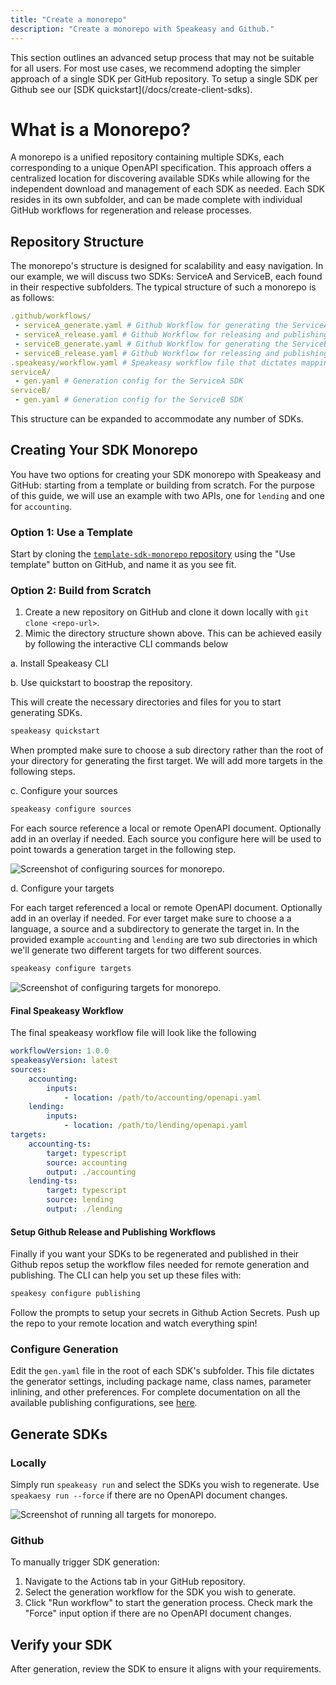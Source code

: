 ```yaml
---
title: "Create a monorepo"
description: "Create a monorepo with Speakeasy and Github."
---
```




<Callout title="Warning" type="warning">
This section outlines an advanced setup process that may not be suitable for all users. For most use cases, we recommend adopting the simpler approach of a single SDK per GitHub repository. To setup a single SDK per Github see our [SDK quickstart](/docs/create-client-sdks).
</Callout>

# What is a Monorepo?

A monorepo is a unified repository containing multiple SDKs, each corresponding to a unique OpenAPI specification. This approach offers a centralized location for discovering available SDKs while allowing for the independent download and management of each SDK as needed. Each SDK resides in its own subfolder, and can be made complete with individual GitHub workflows for regeneration and release processes.


## Repository Structure

The monorepo's structure is designed for scalability and easy navigation. In our example, we will discuss two SDKs: ServiceA and ServiceB, each found in their respective subfolders. The typical structure of such a monorepo is as follows:

```yaml
.github/workflows/
 - serviceA_generate.yaml # Github Workflow for generating the ServiceA SDK, generated by speakeasy cli
 - serviceA_release.yaml # Github Workflow for releasing and publishing the ServiceA SDK, generated by speakeasy cli
 - serviceB_generate.yaml # Github Workflow for generating the ServiceB SDK, generated by speakeasy cli
 - serviceB_release.yaml # Github Workflow for releasing and publishing the ServiceB SDK, generated by speakeasy cli
.speakeasy/workflow.yaml # Speakeasy workflow file that dictates mapping of sources (eg: openapi docs) and targets (eg: language sdks) to generate
serviceA/
 - gen.yaml # Generation config for the ServiceA SDK
serviceB/
 - gen.yaml # Generation config for the ServiceB SDK
 ```
 This structure can be expanded to accommodate any number of SDKs.

## Creating Your SDK Monorepo

You have two options for creating your SDK monorepo with Speakeasy and GitHub: starting from a template or building from scratch. For the purpose of this guide, we will use an example with two APIs, one for `lending` and one for `accounting`.

### Option 1: Use a Template
Start by cloning the [`template-sdk-monorepo` repository](https://github.com/speakeasy-sdks/template-sdk-monorepo?tab=readme-ov-file) using the "Use template" button on GitHub, and name it as you see fit.

### Option 2: Build from Scratch
1. Create a new repository on GitHub and clone it down locally with `git clone <repo-url>`.
2. Mimic the directory structure shown above. This can be achieved easily by following the interactive CLI commands below

a. Install Speakeasy CLI

b. Use quickstart to boostrap the repository. 
  
  This will create the necessary directories and files for you to start generating SDKs.

  ```bash
  speakeasy quickstart
  ```

  When prompted make sure to choose a sub directory rather than the root of your directory for generating the first target. We will add more targets in the following steps.

c. Configure your sources
  
  ```bash
  speakeasy configure sources
  ```
  For each source reference a local or remote OpenAPI document. Optionally add in an overlay if needed. Each source you configure here will be used 
  to point towards a generation target in the following step. 

 ![Screenshot of configuring sources for monorepo.](/assets/guides/monorepo-step-2c.png)

d. Configure your targets 

  For each target referenced a local or remote OpenAPI document. Optionally add in an overlay if needed. For ever target make sure to choose a 
  a language, a source and a subdirectory to generate the target in. In the provided example `accounting` and `lending` are two sub directories in which we'll generate two different targets for two different sources.

  ```bash
  speakeasy configure targets
  ```

 ![Screenshot of configuring targets for monorepo.](/assets/guides/monorepo-step-2d.png)

#### Final Speakeasy Workflow

The final speakeasy workflow file will look like the following

```yaml
workflowVersion: 1.0.0
speakeasyVersion: latest
sources:
    accounting:
        inputs:
            - location: /path/to/accounting/openapi.yaml
    lending:
        inputs:
            - location: /path/to/lending/openapi.yaml
targets:
    accounting-ts:
        target: typescript
        source: accounting
        output: ./accounting
    lending-ts:
        target: typescript
        source: lending
        output: ./lending
```


#### Setup Github Release and Publishing Workflows

Finally if you want your SDKs to be regenerated and published in their Github repos setup the workflow files needed for remote generation and publishing. The CLI can help you set up these files with: 

```bash
speakesy configure publishing
```

Follow the prompts to setup your secrets in Github Action Secrets. Push up the repo to your remote location and watch everything spin!

### Configure Generation

Edit the `gen.yaml` file in the root of each SDK's subfolder. This file dictates the generator settings, including package name, class names, parameter inlining, and other preferences. For complete documentation on all the available publishing configurations, see [here](/docs/speakeasy-reference/generation/gen-yaml).

## Generate SDKs

### Locally

Simply run `speakeasy run` and select the SDKs you wish to regenerate. Use `speakaesy run --force` if there are no OpenAPI document changes.

 ![Screenshot of running all targets for monorepo.](/assets/guides/monorepo-step-run.png)

### Github

To manually trigger SDK generation:
1. Navigate to the Actions tab in your GitHub repository.
2. Select the generation workflow for the SDK you wish to generate.
3. Click "Run workflow" to start the generation process. Check mark the "Force" input option if there are no OpenAPI document changes.

## Verify your SDK

After generation, review the SDK to ensure it aligns with your requirements.
